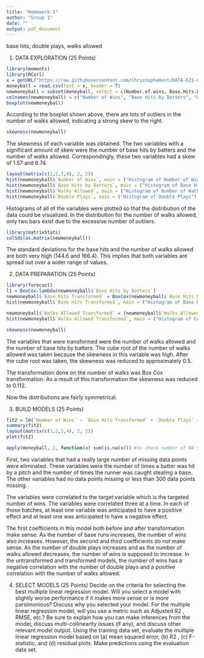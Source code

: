 ```yaml
---
title: "Homework 1"
author: "Group 1"
date: ""
output: pdf_document
---
```


base hits, double plays, walks allowed

1. DATA EXPLORATION (25 Points)

```r
library(moments)
library(RCurl)
x = getURL("https://raw.githubusercontent.com/ChristopheHunt/DATA-621-Group-1/master/imputed-moneyball-training-data.csv")
moneyball = read.csv(text = x, header = T)
newmoneyball = subset(moneyball, select = c(Number.of.wins, Base.Hits.by.batters..1B.2B.3B.HR., Walks.allowed, Double.Plays))
colnames(newmoneyball) = c("Number of Wins", "Base Hits by Batters", "Walks Allowed", "Double Plays")
boxplot(newmoneyball)
```

According to the boxplot shown above, there are lots of outliers in the number of walks allowed, indicating a strong skew to the right. 

```r
skewness(newmoneyball)
```

The skewness of each variable was obtained. The two variables with a significant amount of skew were the number of base hits by batters and the number of walks allowed. Correspondingly, these two variables had a skew of 1.57 and 6.74. 

```r
layout(matrix(c(1,2,3,4), 2, 2))
hist(newmoneyball$`Number of Wins`, main = ("Histogram of Number of Wins"), xlab = ("Number of Wins"))
hist(newmoneyball$`Base Hits by Batters`, main = ("Histogram of Base Hits"), xlab = ("Base Hits"))
hist(newmoneyball$`Walks Allowed`, main = ("Histogram of Number of Walks Allowed"), xlab = ("Number of Walks Allowed"))
hist(newmoneyball$`Double Plays`, main = ("Histogram of Double Plays"), xlab = ("Double Plays"))
```

Histograms of all of the variables were plotted so that the distribution of the data could be visualized. In the distribution for the number of walks allowed, only two bars exist due to the excessive number of outliers.

```r
library(matrixStats)
colSds(as.matrix(newmoneyball))
```

The standard deviations for the base hits and the number of walks allowed are both very high (144.6 and 166.4). This implies that both variables are spread out over a wider range of values.  

2. DATA PREPARATION (25 Points)

```r
library(forecast)
l1 = BoxCox.lambda(newmoneyball$`Base Hits by Batters`)
newmoneyball$`Base Hits Transformed` = BoxCox(newmoneyball$`Base Hits by Batters`, l1)
hist(newmoneyball$`Base Hits Transformed`, main = ("Histogram of Base Hits After Box Cox Transformation"), xlab = ("Box Cox Transformation of Base Hits"))

newmoneyball$`Walks Allowed Transformed` = (newmoneyball$`Walks Allowed`)^(1/3)
hist(newmoneyball$`Walks Allowed Transformed`, main = ("Histogram of Cube Root of Walks Allowed"), xlab = ("Cube Root of Walks Allowed"))

skewness(newmoneyball)
```

The variables that were transformed were the number of walks allowed and the number of base hits by batters. The cube root of the number of walks allowed was taken because the skewness in this variable was high. After the cube root was taken, the skewness was reduced to approximately 0.5.

The transformation done on the number of walks was Box Cox transformation. As a result of this transformation the skewness was reduced to 0.112. 

Now the distributions are fairly symmetrical.

3. BUILD MODELS (25 Points)

```r
fit2 = lm(`Number of Wins` ~ `Base Hits Transformed` + `Double Plays` + `Walks Allowed Transformed`, data = newmoneyball)
summary(fit2)
layout(matrix(c(1,2,3,4), 2, 2))
plot(fit2)
```

```r
apply(moneyball, 2, function(x) sum(is.na(x))) #to check number of NA's
```

First, two variables that had a really large number of missing data points were eliminated. These variables were the number of times a batter was hit by a pitch and the number of times the runner was caught stealing a base. The other variables had no data points missing or less than 300 data points missing.  

The variables were correlated to the target variable which is the targeted number of wins. The variables were correlated three at a time. In each of those batches, at least one variable was anticipated to have a positive effect and at least one was anticipated to have a negative effect. 

The first coefficients in this model both before and after transformation make sense. As the number of base runs increases, the number of wins also increases. However, the second and third coefficients do not make sense. As the number of double plays increases and as the number of walks allowed decreases, the number of wins is supposed to increase. In the untransformed and transformed models, the number of wins has a negative correlation with the number of double plays and a positive correlation with the number of walks allowed. 

4. SELECT MODELS (25 Points)
Decide on the criteria for selecting the best multiple linear regression model. Will you select a model with slightly
worse performance if it makes more sense or is more parsimonious? Discuss why you selected your model.
For the multiple linear regression model, will you use a metric such as Adjusted R2
, RMSE, etc.? Be sure to
explain how you can make inferences from the model, discuss multi-collinearity issues (if any), and discuss other
relevant model output. Using the training data set, evaluate the multiple linear regression model based on (a)
mean squared error, (b) R2
, (c) F-statistic, and (d) residual plots. Make predictions using the evaluation data set.

